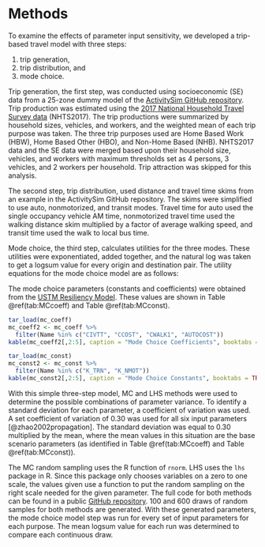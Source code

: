 # Methods

To examine the effects of parameter input sensitivity, we developed a trip-based travel model with three steps: 

  1. trip generation, 
  2. trip distribution, and
  3. mode choice.

Trip generation, the first step, was conducted using socioeconomic (SE) data from a 25-zone dummy model of the [ActivitySim GitHub repository](https://github.com/ActivitySim/activitysim). Trip production was estimated using the [2017 National Household Travel Survey data](https://github.com/byu-transpolab/nhts2017) (NHTS2017). The trip productions were summarized by household sizes, vehicles, and workers, and the weighted mean of each trip purpose was taken. The three trip purposes used are Home Based Work (HBW), Home Based Other (HBO), and Non-Home Based (NHB). NHTS2017 data and the SE data were merged based upon their household size, vehicles, and workers with maximum thresholds set as 4 persons, 3 vehicles, and 2 workers per household. Trip attraction was skipped for this analysis.

The second step, trip distribution, used distance and travel time skims from an example in the ActivitySim GitHub repository. The skims were simplified to use auto, nonmotorized, and transit modes. Travel time for auto used the single occupancy vehicle AM time, nonmotorized travel time used the walking distance skim multiplied by a factor of average walking speed, and transit time used the walk to local bus time. 

Mode choice, the third step, calculates utilities for the three modes. These utilities were exponentiated, added together, and the natural log was taken to get a logsum value for every origin and destination pair. The utility equations for the mode choice model are as follows:

\begin{equation}
\mathrm{drive\_utility} = (\mathrm{coeff\_ivtt}*\mathrm{auto})+(\mathrm{coeff\_cost}*\mathrm{auto\_cost}*\mathrm{DIST})
(\#eq:driveutil)
\end{equation}
\begin{equation}
\mathrm{nonmo\_utility} = (\mathrm{k\_nmot}+ 20 * (\mathrm{coeff\_walk1}*\mathrm{nonmotor}))
(\#eq:nonmoutil)
\end{equation}
\begin{equation}
\mathrm{trans\_utility} = \mathrm{k\_trn} + (\mathrm{coeff\_ivtt}*\mathrm{transit})
(\#eq:transutil)
\end{equation}

The mode choice parameters (constants and coefficients) were obtained from the [USTM Resiliency Model](https://github.com/byu-transpolab/ustm_resiliency). These values are shown in Table \@ref(tab:MCcoeff) and Table \@ref(tab:MCconst). 

```r
tar_load(mc_coeff)
mc_coeff2 <- mc_coeff %>%
  filter(Name %in% c("CIVTT", "CCOST", "CWALK1", "AUTOCOST"))
kable(mc_coeff2[,2:5], caption = "Mode Choice Coefficients", booktabs = TRUE)
```

```r
tar_load(mc_const)
mc_const2 <- mc_const %>%
  filter(Name %in% c("K_TRN", "K_NMOT"))
kable(mc_const2[,2:5], caption = "Mode Choice Constants", booktabs = TRUE)
```

With this simple three-step model, MC and LHS methods were used to determine the possible combinations of parameter variance. To identify a standard deviation for each parameter, a coefficient of variation was used. A set coefficient of variation of 0.30 was used for all six input parameters [@zhao2002propagation]. The standard deviation was equal to 0.30 multiplied by the mean, where the mean values in this situation are the base scenario parameters (as identified in Table \@ref(tab:MCcoeff) and Table \@ref(tab:MCconst)).

The MC random sampling uses the R function of `rnorm`. LHS uses the `lhs` package in R. Since this package only chooses variables on a zero to one scale, the values given use a function to put the random sampling on the right scale needed for the given parameter. The full code for both methods can be found in a public 
[GitHub repository](https://github.com/natmaegray/ustm_resiliency_sensitivity). 100 and 600 draws of random samples for both methods are generated. With these generated parameters, the mode choice model step was run for every set of input parameters for each purpose. The mean logsum value for each run was determined to compare each continuous draw. 